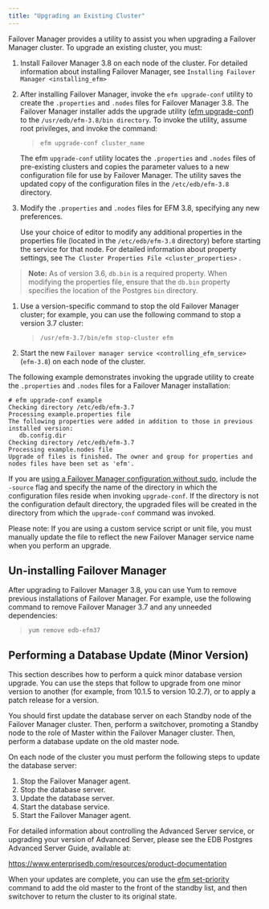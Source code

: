 ```yaml
---
title: "Upgrading an Existing Cluster"
---
```


<div id="upgrading_existing_cluster" class="registered_link"></div>


Failover Manager provides a utility to assist you when upgrading a Failover Manager cluster. To upgrade an existing cluster, you must:

1.  Install Failover Manager 3.8 on each node of the cluster. For detailed information about installing Failover Manager, see `Installing Failover Manager <installing_efm>`

2.  After installing Failover Manager, invoke the `efm upgrade-conf` utility to create the `.properties` and `.nodes` files for Failover Manager 3.8. The Failover Manager installer adds the upgrade utility ([efm upgrade-conf](#efm_upgrade_conf)) to the `/usr/edb/efm-3.8/bin directory`. To invoke the utility, assume root privileges, and invoke the command:

    > `efm upgrade-conf cluster_name`

    The efm `upgrade-conf` utility locates the `.properties` and `.nodes` files of pre-existing clusters and copies the parameter values to a new configuration file for use by Failover Manager. The utility saves the updated copy of the configuration files in the `/etc/edb/efm-3.8` directory.

3.  Modify the `.properties` and `.nodes` files for EFM 3.8, specifying any new preferences.

    Use your choice of editor to modify any additional properties in the properties file (located in the `/etc/edb/efm-3.8` directory) before starting the service for that node. For detailed information about property settings, see `The Cluster Properties File <cluster_properties>` .

> **Note:** As of version 3.6, `db.bin` is a required property. When modifying the properties file, ensure that the `db.bin` property specifies the location of the Postgres `bin` directory.


1.  Use a version-specific command to stop the old Failover Manager cluster; for example, you can use the following command to stop a version 3.7 cluster:

    > `/usr/efm-3.7/bin/efm stop-cluster efm`

2.  Start the new `Failover manager service <controlling_efm_service>` (`efm-3.8`) on each node of the cluster.

The following example demonstrates invoking the upgrade utility to create the `.properties` and `.nodes` files for a Failover Manager installation:

    # efm upgrade-conf example
    Checking directory /etc/edb/efm-3.7
    Processing example.properties file
    The following properties were added in addition to those in previous installed version:
       db.config.dir
    Checking directory /etc/edb/efm-3.7
    Processing example.nodes file
    Upgrade of files is finished. The owner and group for properties and nodes files have been set as 'efm'.

If you are [using a Failover Manager configuration without sudo](04_configuring_efm/#running_efm_without_sudo), include the `-source` flag and specify the name of the directory in which the configuration files reside when invoking `upgrade-conf`. If the directory is not the configuration default directory, the upgraded files will be created in the directory from which the `upgrade-conf` command was invoked.

Please note: If you are using a custom service script or unit file, you must manually update the file to reflect the new Failover Manager service name when you perform an upgrade.

## Un-installing Failover Manager

After upgrading to Failover Manager 3.8, you can use Yum to remove previous installations of Failover Manager. For example, use the following command to remove Failover Manager 3.7 and any unneeded dependencies:

> `yum remove edb-efm37`

## Performing a Database Update (Minor Version)

This section describes how to perform a quick minor database version upgrade. You can use the steps that follow to upgrade from one minor version to another (for example, from 10.1.5 to version 10.2.7), or to apply a patch release for a version.

You should first update the database server on each Standby node of the Failover Manager cluster. Then, perform a switchover, promoting a Standby node to the role of Master within the Failover Manager cluster. Then, perform a database update on the old master node.

On each node of the cluster you must perform the following steps to update the database server:

1.  Stop the Failover Manager agent.
2.  Stop the database server.
3.  Update the database server.
4.  Start the database service.
5.  Start the Failover Manager agent.

For detailed information about controlling the Advanced Server service, or upgrading your version of Advanced Server, please see the EDB Postgres Advanced Server Guide, available at:

<https://www.enterprisedb.com/resources/product-documentation>

When your updates are complete, you can use the [efm set-priority](#efm_set_priority) command to add the old master to the front of the standby list, and then switchover to return the cluster to its original state.
